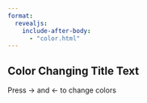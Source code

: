 ```yaml
---
format:
  revealjs:
    include-after-body:
      - "color.html"
---
```


## Color Changing Title Text

:::: {.fragment .color data-color="orange"}
:::

Press → and ← to change colors